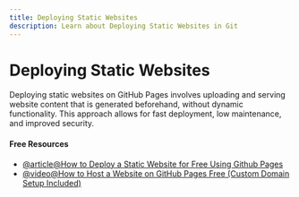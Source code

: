 ```yaml
---
title: Deploying Static Websites
description: Learn about Deploying Static Websites in Git
---
```


# Deploying Static Websites

Deploying static websites on GitHub Pages involves uploading and serving website content that is generated beforehand, without dynamic functionality. This approach allows for fast deployment, low maintenance, and improved security.

#### Free Resources

- [@article@How to Deploy a Static Website for Free Using Github Pages](https://medium.com/flycode/how-to-deploy-a-static-website-for-free-using-github-pages-8eddc194853b)
- [@video@How to Host a Website on GitHub Pages Free (Custom Domain Setup Included)](https://www.youtube.com/watch?v=e5AwNU3Y2es)

<Outlet path="5-github/basics/deploying-static-websites" />
